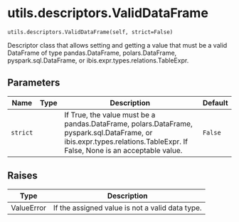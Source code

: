 # utils.descriptors.ValidDataFrame { #caml.utils.descriptors.ValidDataFrame }

`utils.descriptors.ValidDataFrame(self, strict=False)`

Descriptor class that allows setting and getting a value that must be a valid DataFrame
of type pandas.DataFrame, polars.DataFrame, pyspark.sql.DataFrame, or ibis.expr.types.relations.TableExpr.

## Parameters

| Name     | Type   | Description                                                                                                                                                            | Default   |
|----------|--------|------------------------------------------------------------------------------------------------------------------------------------------------------------------------|-----------|
| `strict` |        | If True, the value must be a pandas.DataFrame, polars.DataFrame, pyspark.sql.DataFrame, or ibis.expr.types.relations.TableExpr. If False, None is an acceptable value. | `False`   |

## Raises

| Type       | Description                                     |
|------------|-------------------------------------------------|
| ValueError | If the assigned value is not a valid data type. |